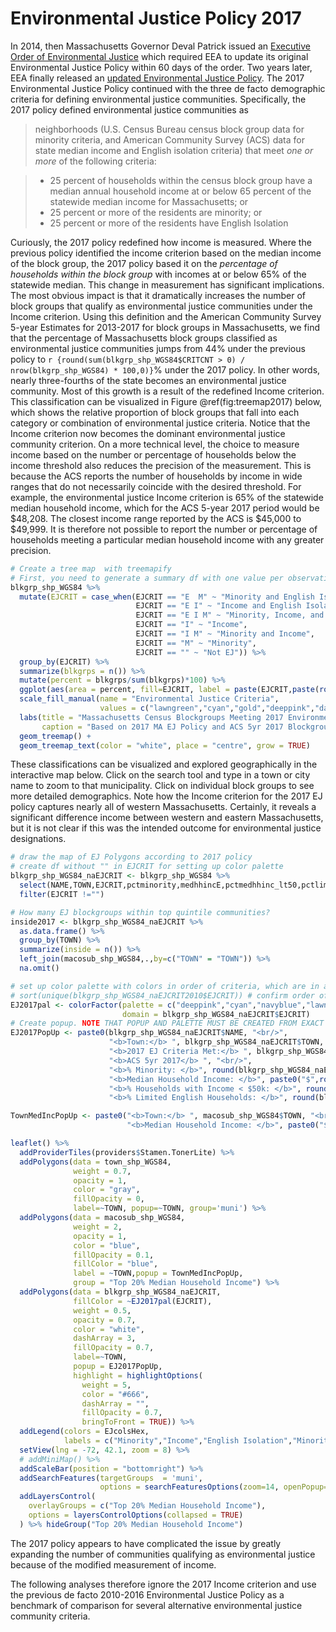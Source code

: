# Environmental Justice Policy 2017

In 2014, then Massachusetts Governor Deval Patrick issued an [Executive Order of Environmental Justice](http://www.mass.gov/courts/docs/lawlib/eo500-599/eo552.pdf) which required EEA to update its original Environmental Justice Policy within 60 days of the order. Two years later, EEA finally released an [updated Environmental Justice Policy](https://www.mass.gov/files/documents/2017/11/29/2017-environmental-justice-policy_0.pdf). The 2017 Environmental Justice Policy continued with the three de facto demographic criteria for defining environmental justice communities. Specifically, the 2017 policy defined environmental justice communities as 

> neighborhoods (U.S. Census Bureau census block group data for minority criteria, and American Community Survey (ACS) data for state median income and English isolation criteria) that meet *one or more* of the following criteria:

> * 25 percent of households within the census block group have a median annual household income at or below 65 percent of the statewide median income for Massachusetts; or
* 25 percent or more of the residents are minority; or
* 25 percent or more of the residents have English Isolation

Curiously, the 2017 policy redefined how income is measured. Where the previous policy identified the income criterion based on the median income of the block group, the 2017 policy based it on the *percentage of households within the block group* with incomes at or below 65% of the statewide median. This change in measurement has significant implications. The most obvious impact is that it dramatically increases the number of block groups that qualify as environmental justice communities under the Income criterion. Using this definition and the American Community Survey 5-year Estimates for 2013-2017 for block groups in Massachusetts, we find that the percentage of Massachusetts block groups classified as environmental justice communities jumps from 44% under the previous policy to `r {round(sum(blkgrp_shp_WGS84$CRITCNT > 0) / nrow(blkgrp_shp_WGS84) * 100,0)}`% under the 2017 policy. In other words, nearly three-fourths of the state becomes an environmental justice community.  Most of this growth is a result of the redefined Income criterion. This classification can be visualized in Figure \@ref(fig:treemap2017) below, which shows the relative proportion of block groups that fall into each category or combination of environmental justice criteria. Notice that the Income criterion now becomes the dominant environmental justice community criterion. 
On a more technical level, the choice to measure income based on the number or percentage of households below the income threshold also reduces the precision of the measurement. This is because the ACS reports the number of households by income in wide ranges that do not necessarily coincide with the desired threshold. For example, the environmental justice Income criterion is 65% of the statewide median household income, which for the ACS 5-year 2017 period would be $48,208. The closest income range reported by the ACS is \$45,000 to \$49,999. It is therefore not possible to report the number or percentage of households meeting a particular median household income with any greater precision.  

```r
# Create a tree map  with treemapify
# First, you need to generate a summary df with one value per observation or EJ criterion
blkgrp_shp_WGS84 %>% 
  mutate(EJCRIT = case_when(EJCRIT == "E  M" ~ "Minority and English Isolation",
                            EJCRIT == "E I" ~ "Income and English Isolation",
                            EJCRIT == "E I M" ~ "Minority, Income, and English Isolation",
                            EJCRIT == "I" ~ "Income",
                            EJCRIT == "I M" ~ "Minority and Income",
                            EJCRIT == "M" ~ "Minority",
                            EJCRIT == "" ~ "Not EJ")) %>% 
  group_by(EJCRIT) %>% 
  summarize(blkgrps = n()) %>% 
  mutate(percent = blkgrps/sum(blkgrps)*100) %>% 
  ggplot(aes(area = percent, fill=EJCRIT, label = paste(EJCRIT,paste(round(percent,1),"%"),sep="\n"))) + 
  scale_fill_manual(name = "Environmental Justice Criteria", 
                    values = c("lawngreen","cyan","gold","deeppink","darkgreen","navyblue","gray88")) +
  labs(title = "Massachusetts Census Blockgroups Meeting 2017 Environmental Justice Criteria",
       caption = "Based on 2017 MA EJ Policy and ACS 5yr 2017 Blockgroup Estimates") +
  geom_treemap() + 
  geom_treemap_text(color = "white", place = "centre", grow = TRUE)
```

These classifications can be visualized and explored geographically in the interactive map below. Click on the search tool and type in a town or city name to zoom to that municipality. Click on individual block groups to see more detailed demographics. Note how the Income criterion for the 2017 EJ policy captures nearly all of western Massachusetts. Certainly, it reveals a significant difference income between western and eastern Massachusetts, but it is not clear if this was the intended outcome for environmental justice designations. 

```r
# draw the map of EJ Polygons according to 2017 policy
# create df without "" in EJCRIT for setting up color palette
blkgrp_shp_WGS84_naEJCRIT <- blkgrp_shp_WGS84 %>%
  select(NAME,TOWN,EJCRIT,pctminority,medhhincE,pctmedhhinc_lt50,pctlimitenghh) %>% 
  filter(EJCRIT !="")

# How many EJ blockgroups within top quintile communities?
inside2017 <- blkgrp_shp_WGS84_naEJCRIT %>% 
  as.data.frame() %>% 
  group_by(TOWN) %>% 
  summarize(inside = n()) %>% 
  left_join(macosub_shp_WGS84,.,by=c("TOWN" = "TOWN")) %>% 
  na.omit()

# set up color palette with colors in order of criteria, which are in alphabetical order by default
# sort(unique(blkgrp_shp_WGS84_naEJCRIT2010$EJCRIT)) # confirm order of criteria
EJ2017pal <- colorFactor(palette = c("deeppink","cyan","navyblue","lawngreen","darkgreen","gold"), 
                         domain = blkgrp_shp_WGS84_naEJCRIT$EJCRIT)
# Create popup. NOTE THAT POPUP AND PALETTE MUST BE CREATED FROM EXACT SAME DF AS USED IN leaflet() MAP. OTHERWISE, POPUPS WILL SHOW UP IN THE WRONG LOCATION!
EJ2017PopUp <- paste0(blkgrp_shp_WGS84_naEJCRIT$NAME, "<br/>",
                      "<b>Town:</b> ", blkgrp_shp_WGS84_naEJCRIT$TOWN, "<br/>",
                      "<b>2017 EJ Criteria Met:</b> ", blkgrp_shp_WGS84_naEJCRIT$EJCRIT, "<br/>",
                      "<b>ACS 5yr 2017</b> ", "<br/>",
                      "<b>% Minority: </b>", round(blkgrp_shp_WGS84_naEJCRIT$pctminority,1),"<br/>",
                      "<b>Median Household Income: </b>", paste0("$",round(blkgrp_shp_WGS84_naEJCRIT$medhhincE)),"<br/>",
                      "<b>% Households with Income < $50k: </b>", round(blkgrp_shp_WGS84_naEJCRIT$pctmedhhinc_lt50,1),"<br/>",
                      "<b>% Limited English Households: </b>", round(blkgrp_shp_WGS84_naEJCRIT$pctlimitenghh,1))

TownMedIncPopUp <- paste0("<b>Town:</b> ", macosub_shp_WGS84$TOWN, "<br/>",
                          "<b>Median Household Income: </b>", paste0("$",round(macosub_shp_WGS84$medhhinc)))

leaflet() %>% 
  addProviderTiles(providers$Stamen.TonerLite) %>% 
  addPolygons(data = town_shp_WGS84,
              weight = 0.7,
              opacity = 1,
              color = "gray",
              fillOpacity = 0,
              label=~TOWN, popup=~TOWN, group='muni') %>% 
  addPolygons(data = macosub_shp_WGS84,
              weight = 2,
              opacity = 1,
              color = "blue",
              fillOpacity = 0.1,
              fillColor = "blue",
              label = ~TOWN,popup = TownMedIncPopUp,
              group = "Top 20% Median Household Income") %>% 
  addPolygons(data = blkgrp_shp_WGS84_naEJCRIT,
              fillColor = ~EJ2017pal(EJCRIT), 
              weight = 0.5,
              opacity = 0.7,
              color = "white",
              dashArray = 3,
              fillOpacity = 0.7,
              label=~TOWN, 
              popup = EJ2017PopUp,
              highlight = highlightOptions(
                weight = 5,
                color = "#666",
                dashArray = "",
                fillOpacity = 0.7,
                bringToFront = TRUE)) %>% 
  addLegend(colors = EJcolsHex, 
            labels = c("Minority","Income","English Isolation","Minority and Income","Minority and English Isolation","Income and English Isolation","Minority, Income, and English Isolation"), title = "Environmental Justice Populations", position = "bottomleft") %>% 
  setView(lng = -72, 42.1, zoom = 8) %>% 
  # addMiniMap() %>% 
  addScaleBar(position = "bottomright") %>% 
  addSearchFeatures(targetGroups  = 'muni', 
                    options = searchFeaturesOptions(zoom=14, openPopup=TRUE, hideMarkerOnCollapse=T)) %>% 
  addLayersControl(
    overlayGroups = c("Top 20% Median Household Income"),
    options = layersControlOptions(collapsed = TRUE)
  ) %>% hideGroup("Top 20% Median Household Income")
```

The 2017 policy appears to have complicated the issue by greatly expanding the number of communities qualifying as environmental justice because of the modified measurement of income. 

The following analyses therefore ignore the 2017 Income criterion and use the previous de facto 2010-2016 Environmental Justice Policy as a benchmark of comparison for several alternative environmental justice community criteria.

